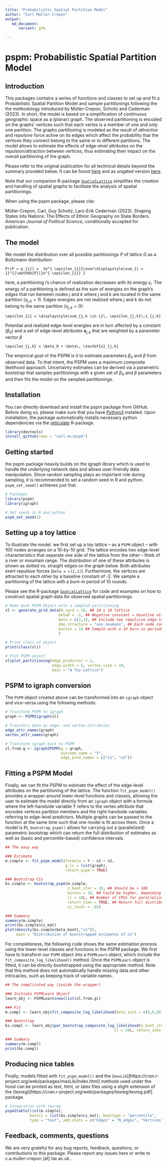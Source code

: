 ```yaml
---
title: "Probabilistic Spatial Partition Model"
author: "Carl Müller-Crepon"
output:
   md_document:
      variant: gfm

---
```



# pspm: Probabilistic Spatial Partition Model

## Introduction

This packages contains a series of functions and classes to set up and fit a Probabilistic Spatial Partition Model and sample partitionings following the the methodology introduced by Müller-Crepon, Schvitz and Cederman (2023). In short, the model is based on a simplification of continuous geographic space as a (planar) graph. The observed partitioning is encoded on the graphs' vertices such that each vertex is a member of one and only one partition. The graphs partitioning is modeled as the result of _attractive_ and _repulsive_ force active on its edges which affect the probability that the vertices they connect belong to the same or to different partitions. The model allows to estimate the effects of edge-elvel attributes on the repulsion/attraction between vertices, thus estimating their impact on the overall partitioning of the graph.  

Please refer to the original publication for all technical details beyond the summary provided below. It can be found [here]() and as ungated version [here](http://www.carlmueller-crepon.org/publication/state_shape/). 

Note that our companion R-package [`SpatialLattice`](https://github.com/carl-mc/SpatialLattice) simplifies the creation and handling of spatial graphs to facilitate the analysis of spatial partitionings.  

When using the pspm package, please cite:

Müller-Crepon, Carl, Guy Schvitz, Lars-Erik Cederman (2023).
Shaping States into Nations: The Effects of Ethnic Geography on State Borders.
_American Journal of Political Science_, conditionally accepted for publication.  


## The model
We model the distribution over all possible partitionings $P$ of lattice $G$ as a Boltzmann distribution:

```math
Pr(P = p_{i}) =  {e^{-\epsilon_{i}}\over\displaystyle\sum_{i = 1}^{|\mathbb{P}|}e^{-\epsilon_{i}} }
```

here, a partitioning $i$'s chance of realization decreases with its energy $\epsilon_i$. The energy of a partitioning is defined as the sum of energies on the graph's edges that run between nodes $j$ and $k$ where $j$ and $k$ are located in the same partition ($s_{j,k} = 1$). Edges energies are not realized where $j$ and $k$ do not belong to the same partition ($s_{j,k} = 0$):

```math
\epsilon_{i} = \displaystyle\sum_{j,k \in L}\, \epsilon_{j,k}\,s_{j,k}
```

Potential and realized edge-level energies are in turn affected by a constant ($\beta_0$) and a set of edge-level attributes $\textbf{x}_{j,k}$ that are weighted by a parameter vector $\beta$

```math
\epsilon_{j,k} = \beta_0 + \beta\, \textbf{x}_{j,k}
```

The empirical goal of the PSPM is it to estimate parameters $\beta_0$ and $\beta$ from observed data. To that intent, the PSPM uses a maximum composite likelihood approach. Uncertainty estimates can be derived via a parametric bootstrap that samples partitionings with a given set of $\beta_0$ and $\beta$ parameters and then fits the model on the sampled partitionings. 



## Installation

You can directly download and install the pspm package from GitHub. Before doing so, please make sure that you have [Python3](https://www.python.org/downloads/) installed. Upon installation, the package automatically installs necessary python dependencies via the [reticulate](https://cran.r-project.org/web/packages/reticulate/index.html) R-package. 

```r
library(devtools)
install_github(repo = "carl-mc/pspm")
```


## Getting started

the pspm package heavily builds on the igraph library which is used to handle the underlying network data and allows user-friendly data manipulation. Since random sampling plays an important role during sampling, it is recommended to set a random seed in R and python. `pspm_set_seed()` achieves just that. 

```r
# Packages
library(pspm)
library(igraph)

# Set seeds in R and python
pspm_set_seed(1)

```


## Setting up a toy lattice

To illustrate the model. we first set up a toy lattice -- as a `PSPM` object -- with 100 nodes arranges on a 10-by-10 grid. The lattice encodes two edge-level characteristics that separate one side of the lattice from the other -- think of a river or mountain range. The distribution of one of these attributes is shown as dotted vs. straight edges on the graph below. Both attributes exert _repulsive_ forces (`beta = c(2,1)`). Furthermore, the vertices are attracted to each other by a baseline constant of -2. We sample a partitioning of the lattice with a burn-in period of 10 rounds.

Please see the R-package [`SpatialLattice`](https://github.com/carl-mc/SpatialLattice) for code and examples on how to construct spatial graph data for observed spatial partitionings. 

```r
# Make mock PSPM Object with a sampled partitioning
sl <- generate_grid_data(N_sqrd = 10, ## 10 x 10 lattice
                        beta0 = -2, ## Negative constant = baseline attraction between nodes
                        beta = c(2,1), ## Include two repulsive edge-level predictors
                        dep_structure = "von_neumann", ## Each node connects to 4 neighbors
                        burnin = 10 ## Sample with a 10 burn-in periods
                        )

# Print class of object
print(class(sl))

# Plot PSPM object
sl$plot_partitioning(edge_predictor = 1, 
                     edge.width = 5, vertex.size = 10,
                     main = "A Toy Lattice")
```


## PSPM to igraph conversion

The `PSPM` object created above can be transformed into an `igraph` object and vice-versa using the following methods:

```r
# Transform PSPM to igraph
graph <- PSPM2igraph(sl)

# Transfers data as edge- and vertex-attributes
edge_attr_names(graph)
vertex_attr_names(graph)

# Transform igraph back to PSPM
sl.from.g <- igraph2PSPM(g = graph, 
                         outcome_name = "Y",
                         edge_pred_names = c("x1", "x2"))

```


## Fitting a PSPM Model

Finally, we can fit the PSPM to estimate the effect of the edge-level attributes on the partitioning of the lattice. The function `fit_pspm_model()` provides a wrapper around lower-level functions and classes, allowing the user to estimate the model directly from an `igraph` object with a formula where the left-handside variable Y refers to the vertex attribute that encodes vertices partition members and the right-handside variables referring to edge-level predictors. Multiple graphs can be passed to the function at the same time such that one model is fit across them. Once a model is fit, `bootstrap_pspm()` allows for carrying out a (parallelized) parametric bootstrap which can return the full distribution of estimates as well as (basic and percentile-based) confidence intervals. 

```r
## The easy way

### Estimate
m.simple <- fit_pspm_model(formula = Y ~ x1 + x2, 
                           g_ls = list(graph),
                           return_pspm = TRUE)

### Bootstrap CIs
bs.simple <- bootstrap_pspm(m.simple,
                            n_boot_iter = 10, ## Should be > 100
                            burnin = 10, ## Could be higher, depending on complexite of graph and model
                            cl = 10L, ## Number of CPUs for parallelization
                            return_sims = TRUE, ## Return full distribution of estimates
                            ci_level = .95)

### Summary
summary(m.simple)
print(bs.simple$ci_mat)
plot(density(bs.simple$beta_boot[,"x1"]),
     main = "Distribution of bootstrapped estimates of x1")

```


For completeness, the following code shows the same estimation process using the lower-level classes and functions in the PSPM package. We first have to transform our `PSPM` object into a `PSPMLearn` object, which include the `fit_composite_log_likelihood()` method. Once the `PSPMLearn` object is fitted, it can be directly bootstrapped using the appropriate method. Note that this method does not automatically handle missing data and other intricacies, such as keeping track of variable names.  

```r
## The complicated way (inside the wrapper)

### Initiate PSPMLearn Object
learn_obj <- PSPMLearn$new(list(sl.from.g))

### Fit
m.compl <- learn_obj$fit_composite_log_likelihood(beta_init = c(0,0,0))

### Bootstrap
bs.compl <- learn_obj$par_bootstrap_composite_log_likelihood(n_boot_iter = 10, burnin = 10,
                                                 cl = 10L, return_sims = FALSE, ci_level = .95)

### Summary
summary(m.compl)
print(bs.compl)
```


## Producing nice tables

Finally, models fitted with  `fit_pspm_model()` and the (`maxLik`)[https://cran.r-project.org/web/packages/maxLik/index.html] methods used under the hood can be printed as text, html, or latex files using a slight extension of the (texreg)[https://cran.r-project.org/web/packages/texreg/texreg.pdf] package. 


```r
# Integration with texreg
pspm2table(list(m.simple),
           bootci = list(bs.simple$ci_mat), boottype = "percentile",
           type = "text", add.stats = c("Edges" = "N_edges", "Vertices" = "N"))


```


## Feedback, comments, questions
We are very grateful for any bug reports, feedback, questions, or contributions to this package. Please report any issues here or write to c.a.muller-crepon [at] lse.ac.uk .
